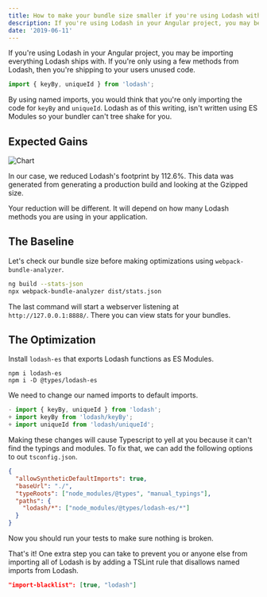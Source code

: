 ```yaml
---
title: How to make your bundle size smaller if you're using Lodash with Angular
description: If you're using Lodash in your Angular project, you may be importing everything Lodash ships with. If you're only using a few methods from Lodash, then you're shipping to your users unused code.
date: '2019-06-11'
---
```


If you're using Lodash in your Angular project, you may be importing everything Lodash ships with. If you're only using a few methods from Lodash, then you're shipping to your users unused code.

```ts:component.ts
import { keyBy, uniqueId } from 'lodash';
```

By using named imports, you would think that you're only importing the code for `keyBy` and `uniqueId`. Lodash as of this writing, isn't written using ES Modules so your bundler can't tree shake for you.

## Expected Gains

![Chart](https://i.imgur.com/UaW5shD.png)

In our case, we reduced Lodash's footprint by 112.6%. This data was generated from generating a production build and looking at the Gzipped size.

Your reduction will be different. It will depend on how many Lodash methods you are using in your application.

## The Baseline

Let's check our bundle size before making optimizations using `webpack-bundle-analyzer`.

```bash
ng build --stats-json
npx webpack-bundle-analyzer dist/stats.json
```

The last command will start a webserver listening at `http://127.0.0.1:8888/`. There you can view stats for your bundles.

## The Optimization

Install `lodash-es` that exports Lodash functions as ES Modules.

```
npm i lodash-es
npm i -D @types/lodash-es
```

We need to change our named imports to default imports.

```diff:component.ts
- import { keyBy, uniqueId } from 'lodash';
+ import keyBy from 'lodash/keyBy';
+ import uniqueId from 'lodash/uniqueId';
```

Making these changes will cause Typescript to yell at you because it can't find the typings and modules. To fix that, we can add the following options to out `tsconfig.json`.

```json:tsconfig.json
{
  "allowSyntheticDefaultImports": true,
  "baseUrl": "./",
  "typeRoots": ["node_modules/@types", "manual_typings"],
  "paths": {
    "lodash/*": ["node_modules/@types/lodash-es/*"]
  }
}
```

Now you should run your tests to make sure nothing is broken.

That's it! One extra step you can take to prevent you or anyone else from importing all of Lodash is by adding a TSLint rule that disallows named imports from Lodash.

```json:tsconfig.json
"import-blacklist": [true, "lodash"]
```
